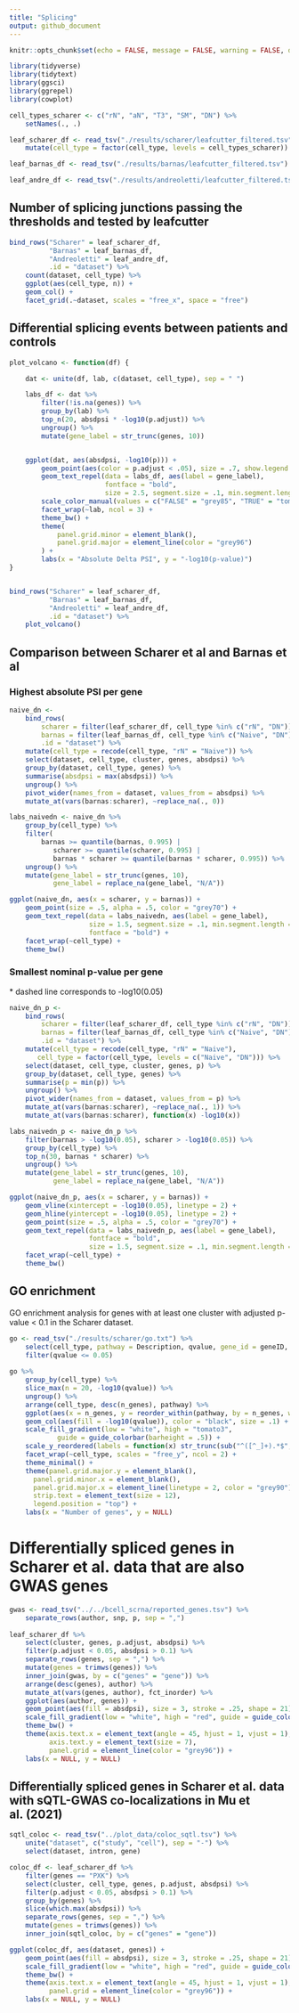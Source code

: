 ```yaml
---
title: "Splicing"
output: github_document
---
```


```r
knitr::opts_chunk$set(echo = FALSE, message = FALSE, warning = FALSE, dpi = 300)
```


```r
library(tidyverse)
library(tidytext)
library(ggsci)
library(ggrepel)
library(cowplot)
```


```r
cell_types_scharer <- c("rN", "aN", "T3", "SM", "DN") %>%
    setNames(., .)

leaf_scharer_df <- read_tsv("./results/scharer/leafcutter_filtered.tsv") %>%
    mutate(cell_type = factor(cell_type, levels = cell_types_scharer))

leaf_barnas_df <- read_tsv("./results/barnas/leafcutter_filtered.tsv")

leaf_andre_df <- read_tsv("./results/andreoletti/leafcutter_filtered.tsv")
```

## Number of splicing junctions passing the thresholds and tested by leafcutter

```r
bind_rows("Scharer" = leaf_scharer_df,
          "Barnas" = leaf_barnas_df,
          "Andreoletti" = leaf_andre_df,
          .id = "dataset") %>%
    count(dataset, cell_type) %>%
    ggplot(aes(cell_type, n)) +
    geom_col() +
    facet_grid(.~dataset, scales = "free_x", space = "free")
```



## Differential splicing events between patients and controls

```r
plot_volcano <- function(df) {

    dat <- unite(df, lab, c(dataset, cell_type), sep = " ")

    labs_df <- dat %>%
        filter(!is.na(genes)) %>%
        group_by(lab) %>%
        top_n(20, absdpsi * -log10(p.adjust)) %>%
        ungroup() %>%
        mutate(gene_label = str_trunc(genes, 10))


    ggplot(dat, aes(absdpsi, -log10(p))) +
        geom_point(aes(color = p.adjust < .05), size = .7, show.legend = FALSE) +
        geom_text_repel(data = labs_df, aes(label = gene_label),
                        fontface = "bold",
                        size = 2.5, segment.size = .1, min.segment.length = 0) +
        scale_color_manual(values = c("FALSE" = "grey85", "TRUE" = "tomato3")) +
        facet_wrap(~lab, ncol = 3) +
        theme_bw() +
        theme(
            panel.grid.minor = element_blank(),
            panel.grid.major = element_line(color = "grey96")
        ) +
        labs(x = "Absolute Delta PSI", y = "-log10(p-value)")
}


bind_rows("Scharer" = leaf_scharer_df,
          "Barnas" = leaf_barnas_df,
          "Andreoletti" = leaf_andre_df,
          .id = "dataset") %>%
    plot_volcano()
```



## Comparison between Scharer et al and Barnas et al 

### Highest absolute PSI per gene

```r
naive_dn <- 
    bind_rows(
        scharer = filter(leaf_scharer_df, cell_type %in% c("rN", "DN")),
        barnas = filter(leaf_barnas_df, cell_type %in% c("Naive", "DN")),
        .id = "dataset") %>%
    mutate(cell_type = recode(cell_type, "rN" = "Naive")) %>%
    select(dataset, cell_type, cluster, genes, absdpsi) %>%
    group_by(dataset, cell_type, genes) %>%
    summarise(absdpsi = max(absdpsi)) %>%
    ungroup() %>%
    pivot_wider(names_from = dataset, values_from = absdpsi) %>%
    mutate_at(vars(barnas:scharer), ~replace_na(., 0))

labs_naivedn <- naive_dn %>%
    group_by(cell_type) %>%
    filter(
        barnas >= quantile(barnas, 0.995) |
           scharer >= quantile(scharer, 0.995) |
           barnas * scharer >= quantile(barnas * scharer, 0.995)) %>%
    ungroup() %>%
    mutate(gene_label = str_trunc(genes, 10),
           gene_label = replace_na(gene_label, "N/A"))

ggplot(naive_dn, aes(x = scharer, y = barnas)) +
    geom_point(size = .5, alpha = .5, color = "grey70") +
    geom_text_repel(data = labs_naivedn, aes(label = gene_label),
                    size = 1.5, segment.size = .1, min.segment.length = 0,
                    fontface = "bold") +
    facet_wrap(~cell_type) +
    theme_bw()
```

### Smallest nominal p-value per gene

\* dashed line corresponds to -log10(0.05)

```r
naive_dn_p <- 
    bind_rows(
        scharer = filter(leaf_scharer_df, cell_type %in% c("rN", "DN")),
        barnas = filter(leaf_barnas_df, cell_type %in% c("Naive", "DN")),
        .id = "dataset") %>%
    mutate(cell_type = recode(cell_type, "rN" = "Naive"),
	   cell_type = factor(cell_type, levels = c("Naive", "DN"))) %>%
    select(dataset, cell_type, cluster, genes, p) %>%
    group_by(dataset, cell_type, genes) %>%
    summarise(p = min(p)) %>%
    ungroup() %>%
    pivot_wider(names_from = dataset, values_from = p) %>%
    mutate_at(vars(barnas:scharer), ~replace_na(., 1)) %>%
    mutate_at(vars(barnas:scharer), function(x) -log10(x))

labs_naivedn_p <- naive_dn_p %>%
    filter(barnas > -log10(0.05), scharer > -log10(0.05)) %>%
    group_by(cell_type) %>%
    top_n(30, barnas * scharer) %>%
    ungroup() %>%
    mutate(gene_label = str_trunc(genes, 10),
           gene_label = replace_na(gene_label, "N/A"))

ggplot(naive_dn_p, aes(x = scharer, y = barnas)) +
    geom_vline(xintercept = -log10(0.05), linetype = 2) +
    geom_hline(yintercept = -log10(0.05), linetype = 2) +
    geom_point(size = .5, alpha = .5, color = "grey70") +
    geom_text_repel(data = labs_naivedn_p, aes(label = gene_label),
                    fontface = "bold",
                    size = 1.5, segment.size = .1, min.segment.length = 0) +
    facet_wrap(~cell_type) +
    theme_bw()
```

## GO enrichment

GO enrichment analysis for genes with at least one cluster with adjusted p-value < 0.1 in the Scharer dataset.


```r
go <- read_tsv("./results/scharer/go.txt") %>%
    select(cell_type, pathway = Description, qvalue, gene_id = geneID, n_genes = Count) %>%
    filter(qvalue <= 0.05)
    
go %>%
    group_by(cell_type) %>%
    slice_max(n = 20, -log10(qvalue)) %>%
    ungroup() %>%
    arrange(cell_type, desc(n_genes), pathway) %>%
    ggplot(aes(x = n_genes, y = reorder_within(pathway, by = n_genes, within = cell_type))) +
    geom_col(aes(fill = -log10(qvalue)), color = "black", size = .1) +
    scale_fill_gradient(low = "white", high = "tomato3",
			guide = guide_colorbar(barheight = .5)) +
    scale_y_reordered(labels = function(x) str_trunc(sub("^([^_]+).*$", "\\1", x), width = 30)) +
    facet_wrap(~cell_type, scales = "free_y", ncol = 2) +
    theme_minimal() +
    theme(panel.grid.major.y = element_blank(),
	  panel.grid.minor.x = element_blank(),
	  panel.grid.major.x = element_line(linetype = 2, color = "grey90"),
	  strip.text = element_text(size = 12),
	  legend.position = "top") +
    labs(x = "Number of genes", y = NULL)

```

# Differentially spliced genes in Scharer et al. data that are also GWAS genes

```r
gwas <- read_tsv("../../bcell_scrna/reported_genes.tsv") %>%
    separate_rows(author, snp, p, sep = ",")
    
leaf_scharer_df %>%
    select(cluster, genes, p.adjust, absdpsi) %>%
    filter(p.adjust < 0.05, absdpsi > 0.1) %>%
    separate_rows(genes, sep = ",") %>%
    mutate(genes = trimws(genes)) %>%
    inner_join(gwas, by = c("genes" = "gene")) %>%
    arrange(desc(genes), author) %>%
    mutate_at(vars(genes, author), fct_inorder) %>%
    ggplot(aes(author, genes)) +
    geom_point(aes(fill = absdpsi), size = 3, stroke = .25, shape = 21) +
    scale_fill_gradient(low = "white", high = "red", guide = guide_colorbar(barwidth = .5)) +
    theme_bw() +
    theme(axis.text.x = element_text(angle = 45, hjust = 1, vjust = 1),
          axis.text.y = element_text(size = 7),
          panel.grid = element_line(color = "grey96")) +
    labs(x = NULL, y = NULL)
```

## Differentially spliced genes in Scharer et al. data with sQTL-GWAS co-localizations in Mu et al. (2021)
```r
sqtl_coloc <- read_tsv("../plot_data/coloc_sqtl.tsv") %>%
    unite("dataset", c("study", "cell"), sep = "-") %>%
    select(dataset, intron, gene)

coloc_df <- leaf_scharer_df %>%
    filter(genes == "PXK") %>%
    select(cluster, cell_type, genes, p.adjust, absdpsi) %>%
    filter(p.adjust < 0.05, absdpsi > 0.1) %>%
    group_by(genes) %>%
    slice(which.max(absdpsi)) %>%
    separate_rows(genes, sep = ",") %>%
    mutate(genes = trimws(genes)) %>%
    inner_join(sqtl_coloc, by = c("genes" = "gene"))

ggplot(coloc_df, aes(dataset, genes)) +
    geom_point(aes(fill = absdpsi), size = 3, stroke = .25, shape = 21) +
    scale_fill_gradient(low = "white", high = "red", guide = guide_colorbar(barwidth = .5)) +
    theme_bw() +
    theme(axis.text.x = element_text(angle = 45, hjust = 1, vjust = 1),
          panel.grid = element_line(color = "grey96")) +
    labs(x = NULL, y = NULL)
```
